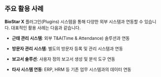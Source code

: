 ## 주요 활용 사례

**BioStar X** 플러그인(Plugins) 시스템을 통해 다양한 외부 시스템과 연동할 수 있습니다. 대표적인 활용 사례는 다음과 같습니다.

- **근태 관리 시스템**: 외부 T&A(Time & Attendance) 솔루션과 연동

- **방문자 관리 시스템**: 별도의 방문자 등록 및 관리 시스템과 연동

- **보고서 솔루션**: 사용자 정의 보고서 생성 및 분석 도구 연동

- **타사 시스템 연동**: ERP, HRM 등 기존 업무 시스템과의 데이터 연동